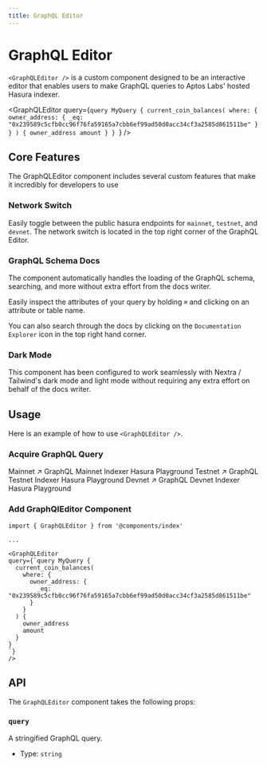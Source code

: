 ```yaml
---
title: GraphQL Editor
---
```



# GraphQL Editor

`<GraphQLEditor />` is a custom component designed to be an interactive editor that enables users to make GraphQL queries to 
Aptos Labs' hosted Hasura indexer.

<GraphQLEditor
query={`query MyQuery {
  current_coin_balances(
    where: { 
      owner_address: {
        _eq: "0x239589c5cfb0cc96f76fa59165a7cbb6ef99ad50d0acc34cf3a2585d861511be"
      }
    }
  ) {
    owner_address
    amount
  }
}
`}
/>

## Core Features

The GraphQLEditor component includes several custom features that make it incredibly for developers to use

### Network Switch

Easily toggle between the public hasura endpoints for `mainnet`, `testnet`, and `devnet`. The network switch
is located in the top right corner of the GraphQL Editor.

### GraphQL Schema Docs

The component automatically handles the loading of the GraphQL schema, searching, and more without extra effort
from the docs writer.

Easily inspect the attributes of your query by holding `⌘` and clicking on an attribute or table name.

You can also search through the docs by clicking on the `Documentation Explorer` icon in the top right hand corner.

### Dark Mode

This component has been configured to work seamlessly with Nextra / Tailwind's dark mode and light mode without
requiring any extra effort on behalf of the docs writer.

## Usage

Here is an example of how to use `<GraphQLEditor />`.

<Steps>

### Acquire GraphQL Query

<Cards>
  <Card href="https://cloud.hasura.io/public/graphiql?endpoint=https://indexer.mainnet.aptoslabs.com/v1/graphql">
    <Card.Title>Mainnet ↗</Card.Title>
    <Card.Description>GraphQL Mainnet Indexer Hasura Playground</Card.Description>
  </Card>
  <Card href="https://cloud.hasura.io/public/graphiql?endpoint=https://api.testnet.aptoslabs.com/v1/graphql">
    <Card.Title>Testnet ↗</Card.Title>
    <Card.Description>GraphQL Testnet Indexer Hasura Playground</Card.Description>
  </Card>
  <Card href="https://cloud.hasura.io/public/graphiql?endpoint=https://api.devnet.aptoslabs.com/v1/graphql">
    <Card.Title>Devnet ↗</Card.Title>
    <Card.Description>GraphQL Devnet Indexer Hasura Playground</Card.Description>
  </Card>
</Cards>

### Add GraphQlEditor Component

```mdx filename="indexer.mdx"
import { GraphQLEditor } from '@components/index'

...

<GraphQLEditor
query={`query MyQuery {
  current_coin_balances(
    where: { 
      owner_address: {
        _eq: "0x239589c5cfb0cc96f76fa59165a7cbb6ef99ad50d0acc34cf3a2585d861511be"
      }
    }
  ) {
    owner_address
    amount
  }
}
`}
/>
```

</Steps>

## API

The `GraphQLEditor` component takes the following props:

### `query`

A stringified GraphQL query.

- Type: `string`